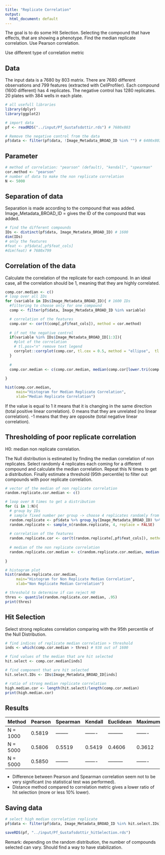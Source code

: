 ```yaml
---
title: "Replicate Correlation"
output:
  html_document: default
---
```

The goal is to do some Hit Selection. Selecting the compound that have effects, that are showing a phenotype.
Find the median replicate correlation.
Use Pearson correlation.

Use different type of correlation metric

## Data

The input data is a 7680 by 803 matrix.
There are 7680 different observations and 799 features (extracted with CellProfiler).
Each compound (1600 different) has 4 replicates. The negative control has 1280 replicates.
20 plates with 384 wells in each plate.

```r
# all usefull libraries
library(dplyr)
library(ggplot2)
```

```r
# import data
pf <- readRDS("../input/Pf_Gustafsdottir.rds") # 7680x803

# Remove the negative control from the data
pf$data <- filter(pf$data, !Image_Metadata_BROAD_ID %in% "") # 6400x803
```

## Parameter
```r
# method of correlation: "pearson" (default), "kendall", "spearman"
cor.method <- "pearson"
# number of data to make the non replicate correlation
N <- 5000
```

## Separation of data

Separation is made according to the compound that was added.
Image_Metadata_BROAD_ID = gives the ID of the compound that was added.

```r
# find the different compounds
IDs <- distinct(pf$data, Image_Metadata_BROAD_ID) # 1600
dim(IDs)
# only the features
#feat <- pf$data[,pf$feat_cols]
#dim(feat) # 7680x799

```

## Correlation of the data

Calculate the correlation of the replicate for each compound.
In an ideal case, all the correlation should be 1, meaning that they are highly correlated.

```r
comp.cor.median <- c()
# loop over all IDs
for (variable in IDs$Image_Metadata_BROAD_ID){ # 1600 IDs
  #filtering to choose only for one compound
  comp <- filter(pf$data, Image_Metadata_BROAD_ID %in% variable)

  # correlation of the features
  comp.cor <- cor(t(comp[,pf$feat_cols]), method = cor.method)
  
  # if not the negative control
  if(variable %in% IDs$Image_Metadata_BROAD_ID[1:3]){  
    #plot of the correlation
    # tl.pos="n" remove text legend
    corrplot::corrplot(comp.cor, tl.cex = 0.5, method = "ellipse",  tl.pos="n")
  }
  
  # 
  comp.cor.median <- c(comp.cor.median, median(comp.cor[lower.tri(comp.cor)],na.rm=TRUE)) # 1600 values
  
}

hist(comp.cor.median,
     main="Histogram for Median Replicate Correlation",
     xlab="Median Replicate Correlation")
```

If the value is equal to 1 it means that it is changing in the same direction (total positive linear correlation). 
0 means that they are unrelated (no linear correlation). 
-1 means that they are opposite (total negative linear correlation).


## Thresholding of poor replicate correlation

H0: median non replicate correlation.

The Null distribution is estimated by finding the median correlation of non replicates. 
Select randomly 4 replicates each coming for a different compound and calculate the median correlation. 
Repeat this N times to get a distribution.
Finally estimate a threshold (95th percentile) to filter out compounds with poor replicate correlation.

```r

# vector of the median of non replicate correlation
random.replicate.cor.median <- c()

# loop over N times to get a distribution
for (i in 1:N){
  # group by IDs
  # sample fixed number per group -> choose 4 replicates randomly from different group
  random.replicate <- pf$data %>% group_by(Image_Metadata_BROAD_ID) %>% sample_n(1, replace = FALSE) %>% ungroup(random.replicate)
  random.replicate <- sample_n(random.replicate, 4, replace = FALSE)
  
  # correlation of the features
  random.replicate.cor <- cor(t(random.replicate[,pf$feat_cols]), method = cor.method)
  
  # median of the non replicate correlation
  random.replicate.cor.median <- c(random.replicate.cor.median, median(random.replicate.cor[lower.tri(random.replicate.cor)],na.rm=TRUE)) # vector length N
  
}

# histogram plot
hist(random.replicate.cor.median,
     main="Histogram for Non Replicate Median Correlation",
     xlab="Non Replicate Median Correlation")

# threshold to determine if can reject H0
thres <- quantile(random.replicate.cor.median, .95)
print(thres)
```

## Hit Selection

Select strong replicates correlation comparing with the 95th percentile of the Null Distribution.

```r
# find indices of replicate median correlation > threshold
inds <- which(comp.cor.median > thres) # 938 out of 1600

# find values of the median that are hit selected
hit.select <- comp.cor.median[inds]

# find component that are hit selected
hit.select.IDs <- IDs$Image_Metadata_BROAD_ID[inds]

# ratio of strong median replicate correlation
high.median.cor <- length(hit.select)/length(comp.cor.median)
print(high.median.cor)

```


## Results

|  Method  | Pearson | Spearman | Kendall | Euclidean | Maximum | Manhattan |
| -------- | ------- | -------- | ------- | --------- | ------- | --------- |
| N = 1000 | 0.5819  | -------- | ------- | --------- | ------- | --------- |
| N = 5000 | 0.5806  | 0.5519   | 0.5419  | 0.4606    | 0.3612  | 0.4875    |
| N = 5000 | 0.5850  | -------- | ------- | --------- | ------- | --------- |


- Difference between Pearson and Spearman correlation seem not to be very significant (no statistical test was performed).
- Distance method compared to correlation metric gives a lower ratio of hit selection (more or less 10% lower).

## Saving data

```r
# select high median correlation replicate 
pf$data <- filter(pf$data, Image_Metadata_BROAD_ID %in% hit.select.IDs) # 3752x803

saveRDS(pf, "../input/Pf_Gustafsdottir_hitSelection.rds")

```

Remark: depending on the random distribution, the number of compounds selected can vary. 
Should find a way to have stabilization.



